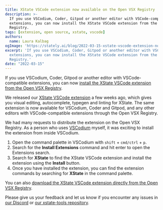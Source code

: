 ```yaml
---
title: XState VSCode extension now available on the Open VSX Registry
description: >-
  If you use VSCodium, Coder, Gitpod or another editor with VSCode-compatible
  extensions, you can now install the XState VSCode extension from the Open VSX
  Registry.
tags: [extension, open source, xstate, vscode]
authors:
  name: Laura Kalbag
ogImage: 'https://stately.ai/blog/2022-03-15-xstate-vscode-extension-now-available-on-the-open-vsx-registry.png'
excerpt: 'If you use VSCodium, Coder, Gitpod or another editor with VSCode-compatible
  extensions, you can now install the XState VSCode extension from the Open VSX
  Registry.'
date: "2022-03-15"
---
```


If you use VSCodium, Coder, Gitpod or another editor with VSCode-compatible extensions, you can now [install the XState VSCode extension from the Open VSX Registry](https://open-vsx.org/extension/statelyai/stately-vscode).

We released our [XState VSCode extension](https://marketplace.visualstudio.com/items?itemName=statelyai.stately-vscode) a few weeks ago, which gives you visual editing, autocomplete, typegen and linting for XState. The same extension is now available for VSCodium, Coder and Gitpod, and any other editors with VSCode-compatible extensions through the Open VSX Registry.

We had many requests to distribute the extension on the Open VSX Registry. As a person who uses [VSCodium](https://vscodium.com) myself, it was exciting to install the extension from inside VSCodium.

1. Open the command palette in VSCodium with `shift` + `cmd/ctrl` + `p`.
2. Search for the **Install Extensions** command and hit enter to open the Extensions search.
3. Search for **XState** to find the XState VSCode extension and install the extension using the **Install** button.
4. Once you have installed the extension, you can find the extension commands by searching for **XState** in the command palette.

You can also [download the XState VSCode extension directly from the Open VSX Registry](https://open-vsx.org/extension/statelyai/stately-vscode).

Please give us your feedback and let us know if you encounter any issues in [our Discord](https://discord.gg/xstate) or [our xstate-tools repository](https://github.com/statelyai/xstate-tools/issues).